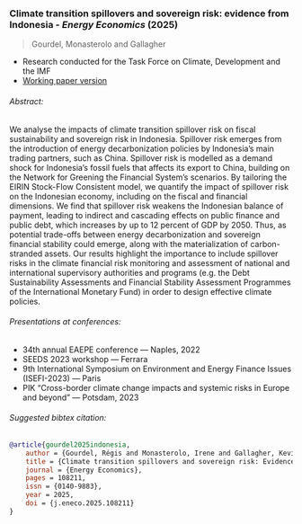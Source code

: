 ### Climate transition spillovers and sovereign risk: evidence from Indonesia - _Energy Economics_ (2025)

> Gourdel, Monasterolo and Gallagher

- Research conducted for the Task Force on Climate, Development and the IMF
- [Working paper version](https://www.bu.edu/gdp/2022/03/23/climate-transition-spillovers-and-sovereign-risk-evidence-from-indonesia/)

###### Abstract:
We analyse the impacts of climate transition spillover risk on fiscal sustainability and sovereign  risk in Indonesia.
Spillover risk emerges from the introduction of energy decarbonization policies by Indonesia's main trading partners, such as China.
Spillover risk is modelled as a demand  shock for Indonesia's fossil fuels that affects its export to China, building on the Network for Greening the Financial System's scenarios.
By tailoring the EIRIN Stock-Flow Consistent model, we quantify the impact of spillover risk on the Indonesian economy, including on the fiscal and financial dimensions.
We find that spillover risk weakens the Indonesian balance of payment, leading to indirect and cascading effects on public finance and public debt, which increases by up to 12 percent of GDP by 2050.
Thus, as potential trade-offs between energy decarbonization and sovereign financial stability could emerge, along with the materialization of carbon-stranded assets.
Our results highlight the importance to include spillover risks in the climate financial risk monitoring and assessment of national and international supervisory authorities and programs (e.g. the Debt Sustainability Assessments and Financial Stability Assessment Programmes of the International Monetary Fund) in order to design effective climate policies.

###### Presentations at conferences:

- 34th annual EAEPE conference --- Naples, 2022
- SEEDS 2023 workshop --- Ferrara
- 9th International Symposium on Environment and Energy Finance Issues (ISEFI-2023) --- Paris
- PIK "Cross-border climate change impacts and systemic risks in Europe and beyond" --- Potsdam, 2023

###### Suggested bibtex citation:

```bibtex
@article{gourdel2025indonesia,
    author = {Gourdel, Régis and Monasterolo, Irene and Gallagher, Kevin},
    title = {Climate transition spillovers and sovereign risk: Evidence from Indonesia},
    journal = {Energy Economics},
    pages = 108211,
    issn = {0140-9883},
    year = 2025,
    doi = {j.eneco.2025.108211}
}
```
